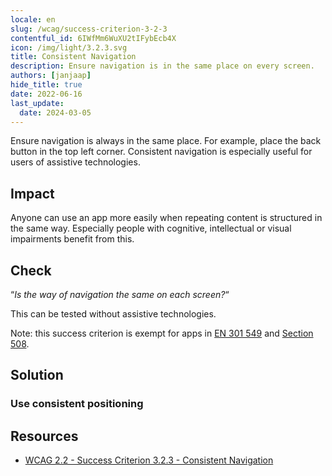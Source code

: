 ```yaml
---
locale: en
slug: /wcag/success-criterion-3-2-3
contentful_id: 6IWfMm6WuXU2tIFybEcb4X
icon: /img/light/3.2.3.svg
title: Consistent Navigation
description: Ensure navigation is in the same place on every screen.
authors: [janjaap]
hide_title: true
date: 2022-06-16
last_update:
  date: 2024-03-05
---
```


<Hero
  title="Consistent Navigation"
  image="/img/light/3.2.3.svg"
  alt="WCAG 3.2.3 - Logo"
  prefix="Success Criterion 3.2.3"
  suffix="Level AA"
/>

Ensure navigation is always in the same place. For example, place the back button in the top left corner. Consistent navigation is especially useful for users of assistive technologies.

## Impact

Anyone can use an app more easily when repeating content is structured in the same way. Especially people with cognitive, intellectual or visual impairments benefit from this.

## Check

“*Is the way of navigation the same on each screen?*“

This can be tested without assistive technologies.

Note: this success criterion is exempt for apps in [EN 301 549](/en/guidelines/en-301-549) and [Section 508](/en/guidelines/section-508).

## Solution

### Use consistent positioning

<CodeSample id="element-position" locale="en"/>

## Resources

- [WCAG 2.2 - Success Criterion 3.2.3 - Consistent Navigation](https://www.w3.org/TR/WCAG22/#consistent-navigation)
